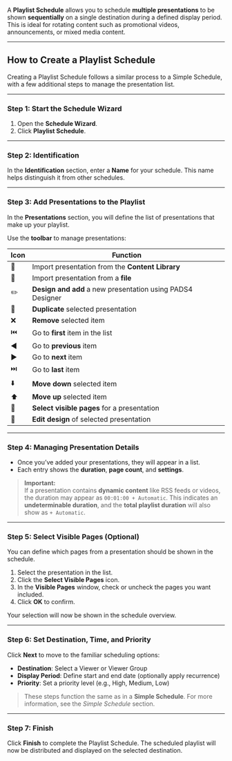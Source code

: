 A **Playlist Schedule** allows you to schedule **multiple presentations** to be shown **sequentially** on a single destination during a defined display period. This is ideal for rotating content such as promotional videos, announcements, or mixed media content.

---

## How to Create a Playlist Schedule

Creating a Playlist Schedule follows a similar process to a Simple Schedule, with a few additional steps to manage the presentation list.

---

### Step 1: Start the Schedule Wizard

1. Open the **Schedule Wizard**.  
2. Click **Playlist Schedule**.

---

### Step 2: Identification

In the **Identification** section, enter a **Name** for your schedule. This name helps distinguish it from other schedules.

---

### Step 3: Add Presentations to the Playlist

In the **Presentations** section, you will define the list of presentations that make up your playlist.

Use the **toolbar** to manage presentations:

| **Icon** | **Function** |
|----------|--------------|
| 📂 | Import presentation from the **Content Library** |
| 📁 | Import presentation from a **file** |
| ✏️ | **Design and add** a new presentation using PADS4 Designer |
| 📄 | **Duplicate** selected presentation |
| ❌ | **Remove** selected item |
| ⏮️ | Go to **first** item in the list |
| ◀️ | Go to **previous** item |
| ▶️ | Go to **next** item |
| ⏭️ | Go to **last** item |
| ⬇️ | **Move down** selected item |
| ⬆️ | **Move up** selected item |
| 📑 | **Select visible pages** for a presentation |
| 🎨 | **Edit design** of selected presentation |

---

### Step 4: Managing Presentation Details

- Once you’ve added your presentations, they will appear in a list.
- Each entry shows the **duration**, **page count**, and **settings**.
  
> **Important:**  
> If a presentation contains **dynamic content** like RSS feeds or videos, the duration may appear as `00:01:00 + Automatic`. This indicates an **undeterminable duration**, and the **total playlist duration** will also show as `+ Automatic`.

---

### Step 5: Select Visible Pages (Optional)

You can define which pages from a presentation should be shown in the schedule.

1. Select the presentation in the list.  
2. Click the **Select Visible Pages** icon.  
3. In the **Visible Pages** window, check or uncheck the pages you want included.  
4. Click **OK** to confirm.

Your selection will now be shown in the schedule overview.

---

### Step 6: Set Destination, Time, and Priority

Click **Next** to move to the familiar scheduling options:

- **Destination**: Select a Viewer or Viewer Group  
- **Display Period**: Define start and end date (optionally apply recurrence)  
- **Priority**: Set a priority level (e.g., High, Medium, Low)

> These steps function the same as in a **Simple Schedule**. For more information, see the *Simple Schedule* section.

---

### Step 7: Finish

Click **Finish** to complete the Playlist Schedule. The scheduled playlist will now be distributed and displayed on the selected destination.


